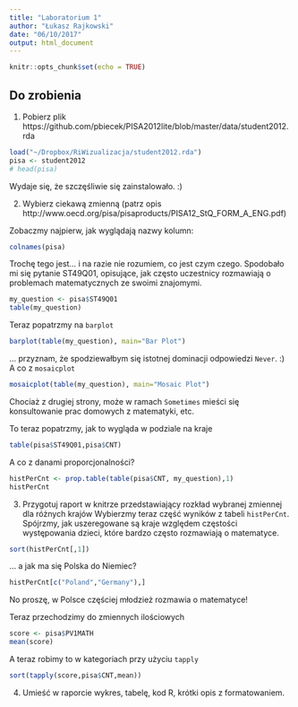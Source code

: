 ```yaml
---
title: "Laboratorium 1"
author: "Łukasz Rajkowski"
date: "06/10/2017"
output: html_document
---
```


```r
knitr::opts_chunk$set(echo = TRUE)
```

## Do zrobienia

1. Pobierz plik https://github.com/pbiecek/PISA2012lite/blob/master/data/student2012.rda
```r
load("~/Dropbox/RiWizualizacja/student2012.rda")
pisa <- student2012
# head(pisa)
```
Wydaje się, że szczęśliwie się zainstalowało. :) 

2. Wybierz ciekawą zmienną (patrz opis http://www.oecd.org/pisa/pisaproducts/PISA12_StQ_FORM_A_ENG.pdf)

Zobaczmy najpierw, jak wyglądają nazwy kolumn:
```r
colnames(pisa)
```
Trochę tego jest... i na razie nie rozumiem, co jest czym czego. Spodobało mi się pytanie ST49Q01, 
opisujące, jak często uczestnicy rozmawiają o problemach matematycznych ze swoimi znajomymi.
```r
my_question <- pisa$ST49Q01
table(my_question)
```
Teraz popatrzmy na `barplot`
```r
barplot(table(my_question), main="Bar Plot")
```
... przyznam, że spodziewałbym się istotnej dominacji odpowiedzi `Never`. :) A co z `mosaicplot`
```r
mosaicplot(table(my_question), main="Mosaic Plot")
```
Chociaż z drugiej strony, może w ramach `Sometimes` mieści się konsultowanie prac domowych z matematyki, etc.

To teraz popatrzmy, jak to wygląda w podziale na kraje
```r
table(pisa$ST49Q01,pisa$CNT)
```
A co z danami proporcjonalności?
```r
histPerCnt <- prop.table(table(pisa$CNT, my_question),1)
histPerCnt
```

3. Przygotuj raport w knitrze przedstawiający rozkład wybranej zmiennej dla różnych krajów
Wybierzmy teraz część wyników z tabeli `histPerCnt`. Spójrzmy, jak uszeregowane są kraje względem częstości występowania dzieci, które bardzo często rozmawiają o matematyce.
```r
sort(histPerCnt[,1])
```
... a jak ma się Polska do Niemiec?
```r
histPerCnt[c("Poland","Germany"),]
```
No proszę, w Polsce częściej młodzież rozmawia o matematyce!

Teraz przechodzimy do zmiennych ilościowych
```r
score <- pisa$PV1MATH
mean(score)
```
A teraz robimy to w kategoriach przy użyciu `tapply`
```r
sort(tapply(score,pisa$CNT,mean))
```



4. Umieść w raporcie wykres, tabelę, kod R, krótki opis z formatowaniem.

